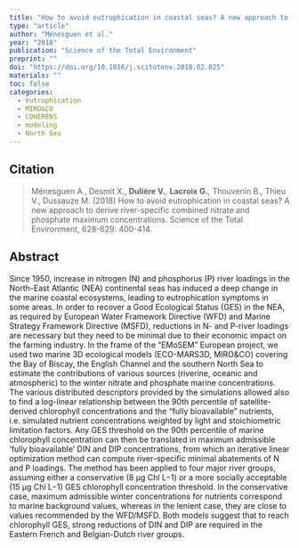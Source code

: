 ```yaml
---
title: "How to avoid eutrophication in coastal seas? A new approach to derive river-specific combined nitrate and phosphate maximum concentrations"
type: "article"
author: "Ménesguen et al."
year: "2018"
publication: "Science of the Total Environment"
preprint: ""
doi: "https://doi.org/10.1016/j.scitotenv.2018.02.025"
materials: ""
toc: false
categories:
  - eutrophication
  - MIRO&CO
  - COHERENS
  - modeling
  - North Sea
---
```


## Citation

> Ménesguen A., Desmit X., **Dulière V.**, **Lacroix G.**, Thouvenin B., Thieu V., Dussauze M. (2018) How to avoid eutrophication in coastal seas? A new approach to derive river-specific combined nitrate and phosphate maximum concentrations. Science of the Total Environment, 628-629: 400-414.

## Abstract

Since 1950, increase in nitrogen (N) and phosphorus (P) river loadings in the North-East Atlantic (NEA) continental seas has induced a deep change in the marine coastal ecosystems, leading to eutrophication symptoms in some areas. In order to recover a Good Ecological Status (GES) in the NEA, as required by European Water Framework Directive (WFD) and Marine Strategy Framework Directive (MSFD), reductions in N- and P-river loadings are necessary but they need to be minimal due to their economic impact on the farming industry. In the frame of the “EMoSEM” European project, we used two marine 3D ecological models (ECO-MARS3D, MIRO&CO) covering the Bay of Biscay, the English Channel and the southern North Sea to estimate the contributions of various sources (riverine, oceanic and atmospheric) to the winter nitrate and phosphate marine concentrations. The various distributed descriptors provided by the simulations allowed also to find a log-linear relationship between the 90th percentile of satellite-derived chlorophyll concentrations and the “fully bioavailable” nutrients, i.e. simulated nutrient concentrations weighted by light and stoichiometric limitation factors. Any GES threshold on the 90th percentile of marine chlorophyll concentration can then be translated in maximum admissible ‘fully bioavailable’ DIN and DIP concentrations, from which an iterative linear optimization method can compute river-specific minimal abatements of N and P loadings. The method has been applied to four major river groups, assuming either a conservative (8 μg Chl L−1) or a more socially acceptable (15 μg Chl L−1) GES chlorophyll concentration threshold. In the conservative case, maximum admissible winter concentrations for nutrients correspond to marine background values, whereas in the lenient case, they are close to values recommended by the WFD/MSFD. Both models suggest that to reach chlorophyll GES, strong reductions of DIN and DIP are required in the Eastern French and Belgian-Dutch river groups.

